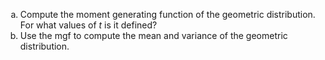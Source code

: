 a.  Compute the moment generating function of the geometric distribution. For what values of $t$ is it defined?
b.  Use the mgf to compute the mean and variance of the geometric distribution.


